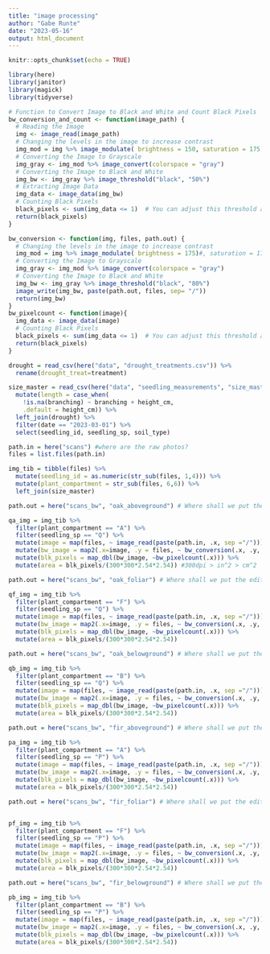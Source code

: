 ```yaml
---
title: "image processing"
author: "Gabe Runte"
date: "2023-05-16"
output: html_document
---
```


```r
knitr::opts_chunk$set(echo = TRUE)

library(here)
library(janitor)
library(magick)
library(tidyverse)
```


```r
# Function to Convert Image to Black and White and Count Black Pixels
bw_conversion_and_count <- function(image_path) {
  # Reading the Image
  img <- image_read(image_path)
  # Changing the levels in the image to increase contrast
  img_mod = img %>% image_modulate( brightness = 150, saturation = 175, hue = 150)
  # Converting the Image to Grayscale
  img_gray <- img_mod %>% image_convert(colorspace = "gray")
  # Converting the Image to Black and White
  img_bw <- img_gray %>% image_threshold("black", "50%")
  # Extracting Image Data
  img_data <- image_data(img_bw)
  # Counting Black Pixels
  black_pixels <- sum(img_data <= 1)  # You can adjust this threshold as necessary
  return(black_pixels)
}

bw_conversion <- function(img, files, path.out) {
  # Changing the levels in the image to increase contrast
  img_mod = img %>% image_modulate( brightness = 175)#, saturation = 175, hue = 150)
  # Converting the Image to Grayscale
  img_gray <- img_mod %>% image_convert(colorspace = "gray")
  # Converting the Image to Black and White
  img_bw <- img_gray %>% image_threshold("black", "80%")
  image_write(img_bw, paste(path.out, files, sep= "/"))
  return(img_bw)
}
bw_pixelcount <- function(image){
  img_data <- image_data(image)
  # Counting Black Pixels
  black_pixels <- sum(img_data <= 1)  # You can adjust this threshold as necessary
  return(black_pixels)
}

```

```r
drought = read_csv(here("data", "drought_treatments.csv")) %>% 
  rename(drought_treat=treatment)

size_master = read_csv(here("data", "seedling_measurements", "size_master.csv")) %>% 
  mutate(length = case_when(
    !is.na(branching) ~ branching + height_cm,
    .default = height_cm)) %>% 
  left_join(drought) %>% 
  filter(date == "2023-03-01") %>% 
  select(seedling_id, seedling_sp, soil_type)

path.in = here("scans") #where are the raw photos? 
files = list.files(path.in)

img_tib = tibble(files) %>% 
  mutate(seedling_id = as.numeric(str_sub(files, 1,4))) %>% 
  mutate(plant_compartment = str_sub(files, 6,6)) %>%
  left_join(size_master)
```

```r
path.out = here("scans_bw", "oak_aboveground") # Where shall we put the edited photos? 

qa_img = img_tib %>% 
  filter(plant_compartment == "A") %>% 
  filter(seedling_sp == "Q") %>% 
  mutate(image = map(files, ~ image_read(paste(path.in, .x, sep ="/")))) %>%
  mutate(bw_image = map2(.x=image, .y = files, ~ bw_conversion(.x, .y, path.out))) %>%
  mutate(blk_pixels = map_dbl(bw_image, ~bw_pixelcount(.x))) %>%
  mutate(area = blk_pixels/(300*300*2.54*2.54)) #300dpi > in^2 > cm^2

```

```r
path.out = here("scans_bw", "oak_foliar") # Where shall we put the edited photos? 

qf_img = img_tib %>% 
  filter(plant_compartment == "F") %>% 
  filter(seedling_sp == "Q") %>% 
  mutate(image = map(files, ~ image_read(paste(path.in, .x, sep ="/")))) %>%
  mutate(bw_image = map2(.x=image, .y = files, ~ bw_conversion(.x, .y, path.out))) %>%
  mutate(blk_pixels = map_dbl(bw_image, ~bw_pixelcount(.x))) %>%
  mutate(area = blk_pixels/(300*300*2.54*2.54))
```

```r
path.out = here("scans_bw", "oak_belowground") # Where shall we put the edited photos? 

qb_img = img_tib %>% 
  filter(plant_compartment == "B") %>% 
  filter(seedling_sp == "Q") %>% 
  mutate(image = map(files, ~ image_read(paste(path.in, .x, sep ="/")))) %>%
  mutate(bw_image = map2(.x=image, .y = files, ~ bw_conversion(.x, .y, path.out))) %>%
  mutate(blk_pixels = map_dbl(bw_image, ~bw_pixelcount(.x))) %>%
  mutate(area = blk_pixels/(300*300*2.54*2.54))
```

```r
path.out = here("scans_bw", "fir_aboveground") # Where shall we put the edited photos? 

pa_img = img_tib %>% 
  filter(plant_compartment == "A") %>% 
  filter(seedling_sp == "P") %>% 
  mutate(image = map(files, ~ image_read(paste(path.in, .x, sep ="/")))) %>%
  mutate(bw_image = map2(.x=image, .y = files, ~ bw_conversion(.x, .y, path.out))) %>%
  mutate(blk_pixels = map_dbl(bw_image, ~bw_pixelcount(.x))) %>%
  mutate(area = blk_pixels/(300*300*2.54*2.54))
```

```r
path.out = here("scans_bw", "fir_foliar") # Where shall we put the edited photos? 


pf_img = img_tib %>% 
  filter(plant_compartment == "F") %>% 
  filter(seedling_sp == "P") %>% 
  mutate(image = map(files, ~ image_read(paste(path.in, .x, sep ="/")))) %>%
  mutate(bw_image = map2(.x=image, .y = files, ~ bw_conversion(.x, .y, path.out))) %>%
  mutate(blk_pixels = map_dbl(bw_image, ~bw_pixelcount(.x))) %>%
  mutate(area = blk_pixels/(300*300*2.54*2.54))
```

```r
path.out = here("scans_bw", "fir_belowground") # Where shall we put the edited photos? 

pb_img = img_tib %>% 
  filter(plant_compartment == "B") %>% 
  filter(seedling_sp == "P") %>% 
  mutate(image = map(files, ~ image_read(paste(path.in, .x, sep ="/")))) %>%
  mutate(bw_image = map2(.x=image, .y = files, ~ bw_conversion(.x, .y, path.out))) %>%
  mutate(blk_pixels = map_dbl(bw_image, ~bw_pixelcount(.x))) %>%
  mutate(area = blk_pixels/(300*300*2.54*2.54))
```
